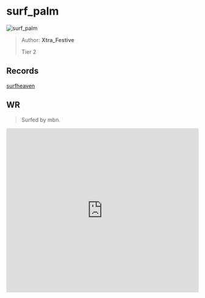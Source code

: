 
# surf_palm

![surf_palm](https://raw.githubusercontent.com/Sayt123/SurfMapPics/Maps-and-bonuses/csgo/surf_palm.jpg)

> Author: **Xtra_Festive**
>
> Tier 2

## Records

[surfheaven](https://surfheaven.eu/map/surf_palm)

## WR

> Surfed by mbn.

<iframe
width="100%"
height="430"
src="https://www.youtube.com/embed/pjC8vUNqddg"
frameborder="0"
allow="accelerometer; autoplay; clipboard-write; encrypted-media; gyroscope; picture-in-picture"
allowFullScreen
/>

```md

[Surf Timer] - yeah no finished in 00:38:57 (WR -00:00:25). Improving by 00:00:43
[Surf Timer] - yeah no beat the map record! Rank: 1/1745

Previous WR holder: Makela


```
                